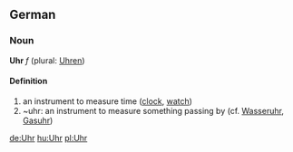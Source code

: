 ==German==

===Noun===
'''Uhr''' ''f'' (plural: [[Uhren]])

====Definition====
# an instrument to measure time ([[clock]], [[watch]])
# ~uhr: an instrument to measure something passing by (cf. [[Wasseruhr]], [[Gasuhr]])

[[de:Uhr]]
[[hu:Uhr]]
[[pl:Uhr]]